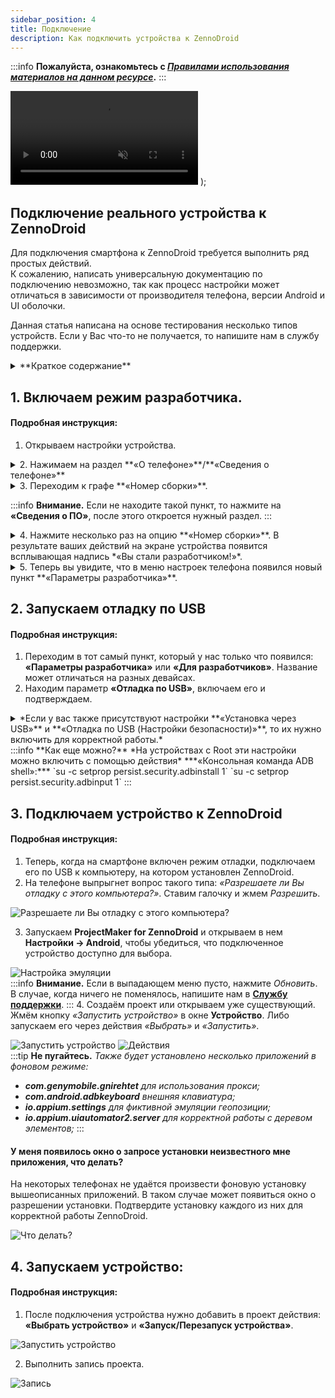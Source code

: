 ```yaml
---
sidebar_position: 4
title: Подключение
description: Как подключить устройства к ZennoDroid
---
```


:::info **Пожалуйста, ознакомьтесь с [*Правилами использования материалов на данном ресурсе*](../Disclaimer).**
:::

  <video controls playsInline muted preload="auto" className='docsVideo'>
    <source src={source} type="video/mp4" />
</video>
);  

## Подключение реального устройства к ZennoDroid  

Для подключения смартфона к ZennoDroid требуется выполнить ряд простых действий.  
К сожалению, написать универсальную документацию по подключению невозможно, так как процесс настройки может отличаться в зависимости от производителя телефона, версии Android и UI оболочки.

Данная статья написана на основе тестирования несколько типов устройств. Если у Вас что-то не получается, то напишите нам в службу поддержки.  

<details>
<summary>**Краткое содержание**</summary>
<!--All you need is a blank line-->

    + Входим в режим разработчика.
    + Запускаем отладку по USB.  
    + Подключаемся к ZennoDroid.  
    + Запуск устройства.
</details>   

## 1. Включаем режим разработчика.  
#### Подробная инструкция:  

1. Открываем настройки устройства.  
 
<details>
<summary>2. Нажимаем на раздел **«О телефоне»**/**«Сведения о телефоне»**</summary>  

![Сведения о телефоне](./assets/devices_pic1.png) 
</details>   

<details>
<summary>3. Переходим к графе **«Номер сборки»**.</summary>  

![Сведения о ПО](./assets/devices_pic2.png) 
</details> 

:::info **Внимание.**
Если не находите такой пункт, то нажмите на **«Сведения о ПО»**, после этого откроется нужный раздел.
:::

<details>
<summary>4. Нажмите несколько раз на опцию **«Номер сборки»**. В результате ваших действий на экране устройства появится всплывающая надпись *«Вы стали разработчиком!»*.</summary>  

![Номер сборки](./assets/devices_pic3.png) ![Вы стали разработчиком](./assets/devices_pic4.png) 
</details> 
  
<details>
<summary>5. Теперь вы увидите, что в меню настроек телефона появился новый пункт **«Параметры разработчика»**.</summary>  

![Параметры разработчика](./assets/devices_pic5.png)  
</details>
 
## 2. Запускаем отладку по USB  
#### Подробная инструкция:  

1. Переходим в тот самый пункт, который у нас только что появился: **«Параметры разработчика»** или **«Для разработчиков»**. Название может отличаться на разных девайсах.  
2. Находим параметр **«Отладка по USB»**, включаем его и подтверждаем.  
<details>
<summary>*Если у вас также присутствуют настройки **«Установка через USB»** и **«Отладка по USB (Настройки безопасности)»**, то их нужно включить для корректной работы.*</summary>  

![Отладка по USB](./assets/devices_pic6.png) ![Установка через USB](./assets/devices_pic7.png)
</details>   
:::info **Как еще можно?**
*На устройствах с Root эти настройки можно включить c помощью действия*  
***«Консольная команда ADB shell»:***   
`su -c setprop persist.security.adbinstall 1`    
`su -c setprop persist.security.adbinput 1`
::: 

## 3. Подключаем устройство к ZennoDroid 
#### Подробная инструкция:  

1. Теперь, когда на смартфоне включен режим отладки, подключаем его по USB к компьютеру, на котором установлен ZennoDroid.  
2. На телефоне выпрыгнет вопрос такого типа: *«Разрешаете ли Вы отладку с этого компьютера?»*. Ставим галочку и жмем *Разрешить*.  

![Разрешаете ли Вы отладку с этого компьютера?](./assets/devices_pic8.png)  

3. Запускаем **ProjectMaker for ZennoDroid** и открываем в нем **Настройки → Android**, чтобы убедиться, что подключенное устройство доступно для выбора.    

![Настройка эмуляции](./assets/devices_pic9.png)  
:::info **Внимание.**
Если в выпадающем меню пусто, нажмите *Обновить*. В случае, когда ничего не поменялось, напишите нам в [**Службу поддержки**](https://helpdesk.zennolab.com/ru).
:::
4. Создаём проект или открываем уже существующий. Жмём кнопку *«Запустить устройство»* в окне **Устройство**. Либо запускаем его через действия *«Выбрать»* и *«Запустить»*.  

![Запустить устройство](./assets/devices_pic10.png) ![Действия](./assets/devices_pic11.png)  
:::tip **Не пугайтесь.**
 *Также будет установлено несколько приложений в фоновом режиме:*  
- ***com.genymobile.gnirehtet** для использования прокси;*  
- ***com.android.adbkeyboard** внешняя клавиатура;*  
- ***io.appium.settings** для фиктивной эмуляции геопозиции;*  
- ***io.appium.uiautomator2.server** для корректной работы с деревом элементов;*
:::
>  

#### У меня появилось окно о запросе установки неизвестного мне приложения, что делать?  

На некоторых телефонах не удаётся произвести фоновую установку вышеописанных приложений. В таком случае может появиться окно о разрешении установки. Подтвердите установку каждого из них для корректной работы ZennoDroid.

![Что делать?](./assets/devices_pic12.png)  

## 4. Запускаем устройство:  
#### Подробная инструкция:   

1. После подключения устройства нужно добавить в проект действия:  
**«Выбрать устройство»** и **«Запуск/Перезапуск устройства»**.

![Запустить устройство](./assets/start_pic1.png)  

2. Выполнить запись проекта.     

![Запись](./assets/start_pic2.png) 

